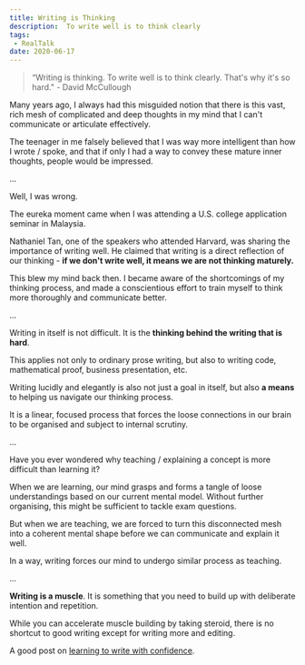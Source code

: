 ```yaml
---
title: Writing is Thinking
description:  To write well is to think clearly
tags:
 - RealTalk
date: 2020-06-17
---
```


> “Writing is thinking. To write well is to think clearly. That's why it's so hard." - David McCullough

Many years ago, I always had this misguided notion that there is this vast, rich mesh of complicated and deep thoughts in my mind that I can't communicate or articulate effectively.

The teenager in me falsely believed that I was way more intelligent than how I wrote / spoke, and that if only I had a way to convey these mature inner thoughts, people would be impressed. 

...

Well, I was wrong.

The eureka moment came when I was attending a U.S. college application seminar in Malaysia. 

Nathaniel Tan, one of the speakers who attended Harvard, was sharing the importance of  writing well. He claimed that writing is a direct reflection of our thinking - **if we don't write well, it means we are not thinking maturely.**

This blew my mind back then. I became aware of the shortcomings of my thinking process, and made a conscientious effort to train myself to think more thoroughly and communicate better. 

...

Writing in itself is not difficult. It is the **thinking behind the writing that is hard**. 

This applies not only to ordinary prose writing, but also to writing code, mathematical proof, business presentation, etc.

Writing lucidly and elegantly is also not just a goal in itself, but also **a means** to helping us navigate our thinking process. 

It is a linear, focused process that forces the loose connections in our brain to be organised and subject to internal scrutiny.

...

Have you ever wondered why teaching / explaining a concept is more difficult than learning it?

When we are learning, our mind grasps and forms a tangle of loose understandings based on our current mental model. Without further organising, this might be sufficient to tackle exam questions.

But when we are teaching, we are forced to turn this disconnected mesh into a coherent mental shape before we can communicate and explain it well.

In a way, writing forces our mind to undergo similar process as teaching.

...

**Writing is a muscle**. It is something that you need to build up with deliberate intention and repetition. 

While you can accelerate muscle building by taking steroid, there is no shortcut to good writing except for writing more and editing.

A good post on [learning to write with confidence](https://blog.stephsmith.io/learning-to-write-with-confidence/).